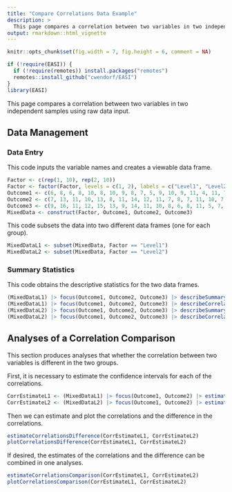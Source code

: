 ```yaml
---
title: "Compare Correlations Data Example"
description: >
  This page compares a correlation between two variables in two independent samples using raw data input.
output: rmarkdown::html_vignette
---
```


```r
knitr::opts_chunk$set(fig.width = 7, fig.height = 6, comment = NA)
```

```r
if (!require(EASI)) {
  if (!require(remotes)) install.packages("remotes")
  remotes::install_github("cwendorf/EASI")
}
library(EASI)
```

This page compares a correlation between two variables in two independent samples using raw data input.

## Data Management

### Data Entry

This code inputs the variable names and creates a viewable data frame.
```r
Factor <- c(rep(1, 10), rep(2, 10))
Factor <- factor(Factor, levels = c(1, 2), labels = c("Level1", "Level2"))
Outcome1 <- c(6, 8, 6, 8, 10, 8, 10, 9, 8, 7, 5, 9, 10, 9, 11, 4, 11, 7, 6, 8)
Outcome2 <- c(7, 13, 11, 10, 13, 8, 11, 14, 12, 11, 7, 8, 7, 11, 10, 7, 8, 4, 8, 10)
Outcome3 <- c(9, 16, 11, 12, 15, 13, 9, 14, 11, 10, 8, 6, 8, 11, 5, 7, 9, 3, 6, 7)
MixedData <- construct(Factor, Outcome1, Outcome2, Outcome3)
```

This code subsets the data into two different data frames (one for each group).
```r
MixedDataL1 <- subset(MixedData, Factor == "Level1")
MixedDataL2 <- subset(MixedData, Factor == "Level2")
```

### Summary Statistics

This code obtains the descriptive statistics for the two data frames.
```r
(MixedDataL1) |> focus(Outcome1, Outcome2, Outcome3) |> describeSummary()
(MixedDataL1) |> focus(Outcome1, Outcome2, Outcome3) |> describeCorrelations()
(MixedDataL2) |> focus(Outcome1, Outcome2, Outcome3) |> describeSummary()
(MixedDataL2) |> focus(Outcome1, Outcome2, Outcome3) |> describeCorrelations()
```

## Analyses of a Correlation Comparison

This section produces analyses that whether the correlation between two variables is different in the two groups.

First, it is necessary to estimate the confidence intervals for each of the correlations.
```r
CorrEstimateL1 <- (MixedDataL1) |> focus(Outcome1, Outcome2) |> estimateCorrelations()
CorrEstimateL2 <- (MixedDataL2) |> focus(Outcome1, Outcome2) |> estimateCorrelations()
```

Then we can estimate and plot the correlations and the difference in the correlations.
```r
estimateCorrelationsDifference(CorrEstimateL1, CorrEstimateL2)
plotCorrelationsDifference(CorrEstimateL1, CorrEstimateL2)
```

If desired, the estimates of the correlations and the difference can be combined in one analyses.
```r
estimateCorrelationsComparison(CorrEstimateL1, CorrEstimateL2)
plotCorrelationsComparison(CorrEstimateL1, CorrEstimateL2)
```
